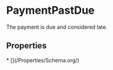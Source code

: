 # PaymentPastDue

The payment is due and considered late.

## Properties

<Grid>
* [](/Properties/Schema.org/)

</Grid>

